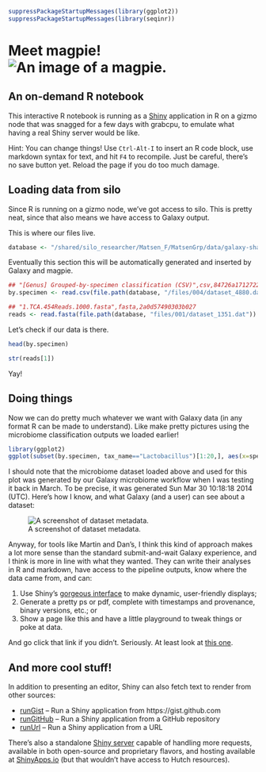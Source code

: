 ```r
suppressPackageStartupMessages(library(ggplot2))
suppressPackageStartupMessages(library(seqinr))
```

# Meet magpie! ![An image of a magpie.](magpie-64x64.png)

## An on-demand R notebook ##

This interactive R notebook is running as a [Shiny][shiny] application
in R on a gizmo node that was snagged for a few days with grabcpu, to
emulate what having a real Shiny server would be like.

Hint: You can change things! Use `Ctrl-Alt-I` to insert an R code block,
use markdown syntax for text, and hit `F4` to recompile. Just be
careful, there's no save button yet. Reload the page if you do too
much damage.

## Loading data from silo

Since R is running on a gizmo node, we've got access to silo. This is
pretty neat, since that also means we have access to Galaxy output.

This is where our files live.

```r
database <- "/shared/silo_researcher/Matsen_F/MatsenGrp/data/galaxy-shapley/database"
```

Eventually this section this will be automatically generated and
inserted by Galaxy and magpie.

```r
## "[Genus] Grouped-by-specimen classification (CSV)",csv,84726a17127220c7
by.specimen <- read.csv(file.path(database, "/files/004/dataset_4880.dat"), header=TRUE, as.is=TRUE)

## "1.TCA.454Reads.1000.fasta",fasta,2a0d57490303b027
reads <- read.fasta(file.path(database, "files/001/dataset_1351.dat"))
```

Let's check if our data is there.

```r
head(by.specimen)
```

```r
str(reads[1])
```

Yay!

## Doing things

Now we can do pretty much whatever we want with Galaxy data (in any
format R can be made to understand). Like make pretty pictures using
the microbiome classification outputs we loaded earlier!

```r
library(ggplot2)
ggplot(subset(by.specimen, tax_name=="Lactobacillus")[1:20,], aes(x=specimen, y=placements)) + geom_point(aes(color=placements, size=tally))
```

I should note that the microbiome dataset loaded above and used for
this plot was generated by our Galaxy microbiome workflow when I was
testing it back in March. To be precise, it was generated Sun Mar 30
10:18:18 2014 (UTC). Here's how I know, and what Galaxy (and a user)
can see about a dataset:

![A screenshot of dataset metadata.](http://i.imgur.com/ISMjKcx.png)

Anyway, for tools like Martin and Dan's, I think this kind of approach
makes a lot more sense than the standard submit-and-wait Galaxy
experience, and I think is more in line with what they wanted. They
can write their analyses in R and markdown, have access to the
pipeline outputs, know where the data came from, and can:

1. Use Shiny's [gorgeous interface][gallery] to make dynamic,
user-friendly displays;
1. Generate a pretty ps or pdf, complete with timestamps and
provenance, binary versions, etc.; or
1. Show a page like this and have a little playground to tweak things
or poke at data.

And go click that link if you didn't. Seriously. At least look at
[this one][superzip].

## And more cool stuff!

In addition to presenting an editor, Shiny can also fetch text to
render from other sources:

* [runGist][rungist] -- Run a Shiny application from
https://gist.github.com
* [runGitHub][rungithub] -- Run a Shiny application from a GitHub
repository
* [runUrl][runurl] -- Run a Shiny application from a URL

There's also a standalone [Shiny server][server] capable of handling
more requests, available in both open-source and proprietary flavors,
and hosting available at [ShinyApps.io][hosted] (but that wouldn't
have access to Hutch resources).

[shiny]: http://shiny.rstudio.com/
[rungist]: http://shiny.rstudio.com/reference/shiny/latest/runGist.html
[rungithub]: http://shiny.rstudio.com/reference/shiny/latest/runGitHub.html
[runurl]: http://shiny.rstudio.com/reference/shiny/latest/runUrl.html
[server]: http://shiny.rstudio.com/deploy/
[hosted]: http://www.rstudio.com/shiny/hosted/
[gallery]: http://shiny.rstudio.com/gallery/
[superzip]: http://shiny.rstudio.com/gallery/superzip-example.html
